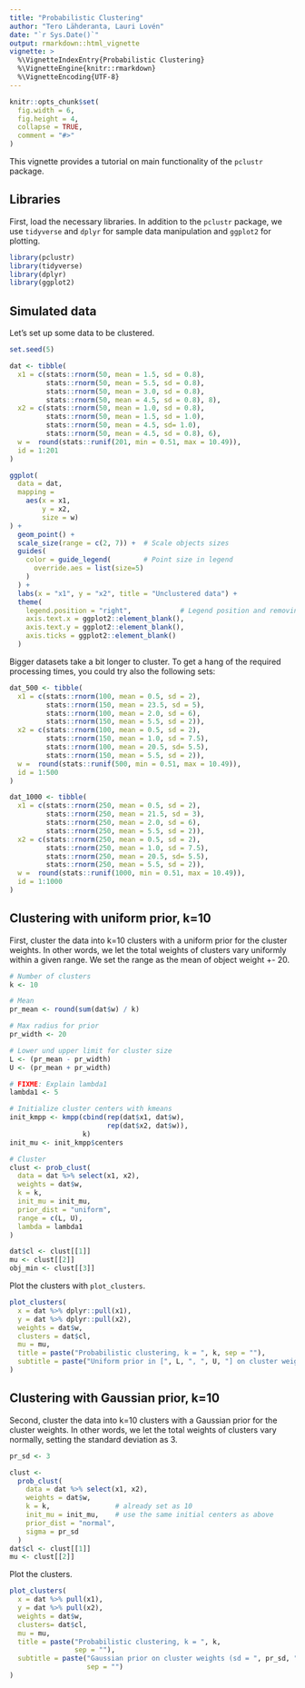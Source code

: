 ```yaml
---
title: "Probabilistic Clustering"
author: "Tero Lähderanta, Lauri Lovén"
date: "`r Sys.Date()`"
output: rmarkdown::html_vignette
vignette: >
  %\VignetteIndexEntry{Probabilistic Clustering}
  %\VignetteEngine{knitr::rmarkdown}
  %\VignetteEncoding{UTF-8}
---
```


```r
knitr::opts_chunk$set(
  fig.width = 6,
  fig.height = 4,  
  collapse = TRUE,
  comment = "#>"
)
```

This vignette provides a tutorial on main functionality of the `pclustr` package.

## Libraries

First, load the necessary libraries. In addition to the `pclustr` package, we use 
`tidyverse` and `dplyr` for sample data manipulation and  `ggplot2` for plotting.

```r
library(pclustr)
library(tidyverse)
library(dplyr)
library(ggplot2)
```


## Simulated data 

Let's set up some data to be clustered. 

```r
set.seed(5)

dat <- tibble(
  x1 = c(stats::rnorm(50, mean = 1.5, sd = 0.8), 
         stats::rnorm(50, mean = 5.5, sd = 0.8),
         stats::rnorm(50, mean = 3.0, sd = 0.8), 
         stats::rnorm(50, mean = 4.5, sd = 0.8), 8),
  x2 = c(stats::rnorm(50, mean = 1.0, sd = 0.8), 
         stats::rnorm(50, mean = 1.5, sd = 1.0),
         stats::rnorm(50, mean = 4.5, sd= 1.0), 
         stats::rnorm(50, mean = 4.5, sd = 0.8), 6),
  w =  round(stats::runif(201, min = 0.51, max = 10.49)),
  id = 1:201
)

ggplot(
  data = dat, 
  mapping =
    aes(x = x1,
        y = x2,
        size = w)
) +
  geom_point() +
  scale_size(range = c(2, 7)) +  # Scale objects sizes
  guides(
    color = guide_legend(        # Point size in legend
      override.aes = list(size=5)
    )
  ) +
  labs(x = "x1", y = "x2", title = "Unclustered data") +
  theme(
    legend.position = "right",            # Legend position and removing ticks from axis
    axis.text.x = ggplot2::element_blank(),
    axis.text.y = ggplot2::element_blank(),
    axis.ticks = ggplot2::element_blank()
  ) 
```

Bigger datasets take a bit longer to cluster. To get a hang of the required processing times, you could try also the following sets:

```r
dat_500 <- tibble(
  x1 = c(stats::rnorm(100, mean = 0.5, sd = 2), 
         stats::rnorm(150, mean = 23.5, sd = 5),
         stats::rnorm(100, mean = 2.0, sd = 6), 
         stats::rnorm(150, mean = 5.5, sd = 2)),
  x2 = c(stats::rnorm(100, mean = 0.5, sd = 2), 
         stats::rnorm(150, mean = 1.0, sd = 7.5),
         stats::rnorm(100, mean = 20.5, sd= 5.5),
         stats::rnorm(150, mean = 5.5, sd = 2)),
  w =  round(stats::runif(500, min = 0.51, max = 10.49)),
  id = 1:500
)

dat_1000 <- tibble(
  x1 = c(stats::rnorm(250, mean = 0.5, sd = 2), 
         stats::rnorm(250, mean = 21.5, sd = 3),
         stats::rnorm(250, mean = 2.0, sd = 6), 
         stats::rnorm(250, mean = 5.5, sd = 2)),
  x2 = c(stats::rnorm(250, mean = 0.5, sd = 2), 
         stats::rnorm(250, mean = 1.0, sd = 7.5),
         stats::rnorm(250, mean = 20.5, sd= 5.5), 
         stats::rnorm(250, mean = 5.5, sd = 2)),
  w =  round(stats::runif(1000, min = 0.51, max = 10.49)),
  id = 1:1000
)
```



## Clustering with uniform prior, k=10

First, cluster the data into k=10 clusters with a uniform prior for the cluster weights. In other words, 
we let the total weights of clusters vary uniformly within a given range. We set the
range as the mean of object weight +- 20.

```r

# Number of clusters
k <- 10

# Mean
pr_mean <- round(sum(dat$w) / k)

# Max radius for prior
pr_width <- 20

# Lower und upper limit for cluster size
L <- (pr_mean - pr_width)
U <- (pr_mean + pr_width)

# FIXME: Explain lambda1
lambda1 <- 5

# Initialize cluster centers with kmeans
init_kmpp <- kmpp(cbind(rep(dat$x1, dat$w),
                        rep(dat$x2, dat$w)),
                  k)
init_mu <- init_kmpp$centers

# Cluster
clust <- prob_clust(
  data = dat %>% select(x1, x2),
  weights = dat$w,
  k = k,
  init_mu = init_mu,
  prior_dist = "uniform",
  range = c(L, U),
  lambda = lambda1
)

dat$cl <- clust[[1]]
mu <- clust[[2]]
obj_min <- clust[[3]]
```

Plot the clusters with `plot_clusters`.
```r
plot_clusters(
  x = dat %>% dplyr::pull(x1),
  y = dat %>% dplyr::pull(x2),
  weights = dat$w,
  clusters = dat$cl,
  mu = mu,
  title = paste("Probabilistic clustering, k = ", k, sep = ""),
  subtitle = paste("Uniform prior in [", L, ", ", U, "] on cluster weights", sep = "")
)
```

## Clustering with Gaussian prior, k=10

Second, cluster the data into k=10 clusters with a Gaussian prior for the cluster weights. In other words, 
we let the total weights of clusters vary normally, setting the standard deviation as 3.

```r
   
pr_sd <- 3

clust <-
  prob_clust(
    data = dat %>% select(x1, x2),
    weights = dat$w,
    k = k,                # already set as 10
    init_mu = init_mu,    # use the same initial centers as above
    prior_dist = "normal",
    sigma = pr_sd
  )
dat$cl <- clust[[1]]
mu <- clust[[2]]
```

Plot the clusters.

```r
plot_clusters(
  x = dat %>% pull(x1),
  y = dat %>% pull(x2),
  weights = dat$w,
  clusters= dat$cl,
  mu = mu,
  title = paste("Probabilistic clustering, k = ", k, 
                sep = ""),
  subtitle = paste("Gaussian prior on cluster weights (sd = ", pr_sd, ")", 
                   sep = "")
) 
```
